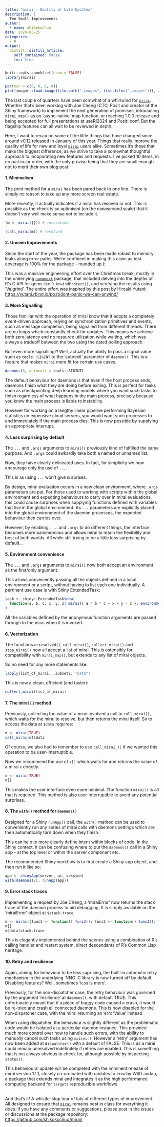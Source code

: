 ```yaml
---
title: "mirai - Quality of Life Updates"
description: |
  Ten Small Improvements
author:
  - name: shikokuchuo
date: 2024-06-25
categories:
  - R
output:
  distill::distill_article:
    self_contained: false
    toc: true
---
```


```r
knitr::opts_chunk$set(echo = FALSE)
library(mirai)
```

```r
par(mar = c(0, 0, 0, 0))
plot(imager::load.image(file.path("_images", list.files("_images"))), axes = FALSE)
```

The last couple of quarters have been somwhat of a whirlwind for [`mirai`](https://shikokuchuo.net/mirai/). Whether that's been working with Joe Cheng (CTO, Posit and creator of the Shiny framework) to implement the next generation of promises, introducing `mirai_map()` as an 'async-native' map function, or reaching 1.0.0 release and being accepted for full presentations at useR!2024 and Posit::conf. But the flagship features can all wait to be reviewed in depth.

Here, I want to recap on some of the little things that have changed since around v0.12 released in January of this year. Things that really improve the quality of life for new and loyal [`mirai`](https://shikokuchuo.net/mirai/) users alike. Sometimes it's these that make the biggest difference, as we strive to take a somewhat thoughtful approach to incoporating new features and requests. I've picked 10 items, in no particular order, with the only proviso being that they are small enough not to merit their own blog post.

#### 1. Minimalism

The print method for a `mirai` has been pared back to one line. There is simply no reason to take up any more screen real estate.

More recently, it actually indicates if a mirai has resoved or not. This is possible as the check is so optimised (on the nanosecond scale) that it doesn't very well make sense *not* to include it.

```r
(m <- mirai({})) # unresolved
```

```r
(call_mirai(m)) # resolved
```

#### 2. Unseen Improvements

Since the start of the year, the package has been made robust to memory leaks along error paths. We're confident in making this claim as test coverage is 100% for the package - rounded up (:

This was a massive engineering effort over the Christmas break, mostly in the underlying [`nanonext`](https://shikokuchuo.net/nanonext/) package, that included delving into the depths of R's C API for gems like `R_UnwindProtect()`, and verifying the results using 'Valgrind'. The entire effort was inspired by this post by Hiroaki Yutani: <https://yutani.rbind.io/post/dont-panic-we-can-unwind/>

#### 3. More Signalling

Those familiar with the operation of mirai know that it adopts a completely event-driven approach, relying on synchronization primitives and events, such as message completion, being signalled from different threads. There are no loops which constantly check for updates. This means we achieve both zero latency and no resource utilization while waiting, which was always a tradeoff between the two using the dated polling approach.

But even more signalling?! Well, actually the ability to pass a signal value such as `tools::SIGINT` to the 'autoexit' parameter of `daemon()`. This is a feature that makes `mirai` more fit for certain use cases.

``` r
daemons(8, autoexit = tools::SIGINT)
```

The default behaviour for daemons is that even if the host process ends, daemons finish what they are doing before exiting. This is perfect for tasks such as checkpointing deep learning models where you want such tasks to finish regardless of what happens in the main process, precisely because you know the main process is liable to instability.

However for working on a lengthy linear pipeline performing Bayesian statistics on expensive cloud servers, you would want such processes to end immediately if the main process dies. This is now possible by supplying an appropriate interrupt.

#### 4. Less surprising by default

The `...` and `.args` arguments to `mirai()` previously kind of fulfilled the same purpose. And `.args` could awkardly take both a named or unnamed list.

Now, they have clearly delineated uses. In fact, for simplicity we now encourage only the use of `...`.

This is as using `...` won't give surprises.

By design, mirai evaluation occurs in a new clean environment, where `.args` parameters are put. For those used to working with scripts within the global environment and expecting behaviours to carry over in mirai evaluations, this could cause surprises when supplying functions defined with variables that live in the global environment. As `...` parameters are explicitly placed into the global environment of the daemon processes, the expected behaviour then carries over.

However, by enabling `...`. and `.args` to do different things, the interface becomes more parsimonious and allows mirai to retain the flexibility and best of both worlds. All while still trying to be a little less surprising by default...

#### 5. Environment convenience

The `...` and `.args` arguments to `mirai()` now both accept an environment as the first/only argument.

This allows conveniently passing all the objects defined in a local environment or a script, without having to list each one individually. A pertinent use case is with Shiny ExtendedTask:

``` r
task <- shiny::ExtendedTask$new(
  function(a, b, c, x, y, z) mirai({ a * b * c + x + y - z }, environment())
)
```

All the variables defined by the anonymous function arguments are passed through to the mirai when it is invoked.

#### 6. Vectorization

The functions `unresolved()`, `call_mirai()`, `collect_mirai()` and `stop_mirai()` now all accept a list of mirai. This is ostensibly for compatibility with `mirai_map()`, but extends to any list of mirai objects.

So no need for any more statements like:

``` r
lapply(list_of_mirai, .subset2, "data")
```

This is now a clean, efficient (and faster):

``` r
collect_mirai(list_of_mirai)
```

#### 7. The mirai `[]` method

Previously, collecting the value of a mirai involved a call to `call_mirai()`, which waits for the mirai to resolve, but then returns the mirai itself. So to access the data at `$data` requires:

```r
m <- mirai(TRUE)
call_mirai(m)$data
```

Of course, we also had to remember to use `call_mirai_()` if we wanted this operation to be user-interruptible.

Now we recommend the use of `x[]` which waits for and returns the value of a mirai `x` directly.

```r
m <- mirai(TRUE)
m[]
```

This makes the user interface even more minimal. The function `mirai()` is all that is required. This method is also user-interruptible to avoid any potential surprises.

#### 8. The `with()` method for `daemons()`

Designed for a Shiny `runApp()` call, the `with()` method can be used to conveniently run any series of mirai calls with daemons settings which are then automatically torn down when they finish.

This can help to more clearly define intent within blocks of code. In the Shiny context, it can be confusing where to put the `daemons()` call in a Shiny app - at the top level or within the server component etc.

The recommended Shiny workflow is to first create a Shiny app object, and then run it like so:

``` r
app <- shinyApp(server, ui, session)
with(daemons(8), runApp(app))
```

#### 9. Error stack traces

Implementing a request by Joe Cheng, a 'miraiError' now returns the stack trace of the daemon process to aid debugging. It is simply available on the 'miraiError' object at `$stack.trace`.

```r
m <- mirai({func1 <- function() func2(); func2 <- function() func3(); func1()})
m[]
m$data$stack.trace
```

This is elegantly implemented behind the scenes using a combination of R's calling handler and restart system, direct descendants of R's Common Lisp heritage.

#### 10. Retry and resilience

Again, aiming for behaviour to be less suprising, the built-in automatic retry mechanism in the underlying 'NNG' C library is now turned off by default. Disabling features? Well, sometimes 'less is more'.

Previously, for the non-dispatcher case, the retry behaviour was governed by the argument 'resilience' at `daemons()`, with default TRUE. This unfortunately meant that if a piece of buggy code caused a crash, it would be re-tried and crash all connected daemons. This is now disabled for the non-dispatcher case, with the mirai returning an 'errorValue' instead.

When using dispatcher, the behaviour is slightly different as the problematic code would be isolated at a particular daemon instance. This provided much more control over how to handle such errors, with the ability to manually cancel such tasks using `saisei()`. However a 'retry' argument has now been added at `dispatcher()` with a default of FALSE. This is as a mirai could remain unresolved indefinitely if retries are enabled. This is something that is not always obvious to check for, although possible by inspecting `status()`.

This behavioural update will be completed with the imminent release of mirai version 1.1.1, closely co-ordinated with updates to `crew` by Will Landau, a package that extends mirai and integrates it as the high performance computing backend for `targets` reproducible workflows.

<br /> And that's it! A whistle-stop tour of lots of different types of improvement. All designed to ensure that [`mirai`](https://shikokuchuo.net/mirai/) remains best in class for everything it does. If you have any comments or suggestions, please post in the issues or discussions at the package repository: <https://github.com/shikokuchuo/mirai/>
